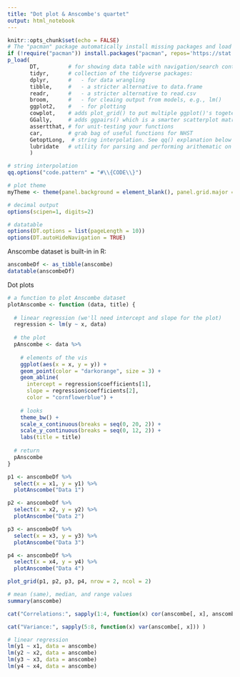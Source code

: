 ```yaml
---
title: "Dot plot & Anscombe's quartet"
output: html_notebook
---
```


```r
knitr::opts_chunk$set(echo = FALSE)
# The "pacman" package automatically install missing packages and load them
if (!require("pacman")) install.packages("pacman", repos='https://stat.ethz.ch/CRAN/'); library(pacman)
p_load(
       DT,         # for showing data table with navigation/search controls
       tidyr,      # collection of the tidyverse packages:
       dplyr,      #   - for data wrangling
       tibble,     #   - a stricter alternative to data.frame
       readr,      #   - a stricter alternative to read.csv
       broom,      #   - for cleaing output from models, e.g., lm()
       ggplot2,    #   - for plotting
       cowplot,    # adds plot_grid() to put multiple ggplot()'s togeter
       GGally,     # adds ggpairs() which is a smarter scatterplot matrix
       assertthat, # for unit-testing your functions
       car,        # grab bag of useful functions for NHST
       GetoptLong,  # string interpolation. See qq() explanation below
       lubridate   # utility for parsing and performing arithematic on dates 
       )

# string interpolation
qq.options("code.pattern" = "#\\{CODE\\}") 

# plot theme
myTheme <- theme(panel.background = element_blank(), panel.grid.major = element_line(color="lightgrey", size = 0.2))

# decimal output
options(scipen=1, digits=2)

# datatable
options(DT.options = list(pageLength = 10))
options(DT.autoHideNavigation = TRUE)
```

Anscombe dataset is built-in in R:
```r
anscombeDf <- as_tibble(anscombe)
datatable(anscombeDf)
```

Dot plots
```r

# a function to plot Anscombe dataset
plotAnscombe <- function (data, title) {
  
  # linear regression (we'll need intercept and slope for the plot)
  regression <- lm(y ~ x, data)
  
  # the plot
  pAnscombe <- data %>% 
    
    # elements of the vis
    ggplot(aes(x = x, y = y)) + 
    geom_point(color = "darkorange", size = 3) + 
    geom_abline(
      intercept = regression$coefficients[1], 
      slope = regression$coefficients[2], 
      color = "cornflowerblue") +
    
    # looks
    theme_bw() + 
    scale_x_continuous(breaks = seq(0, 20, 2)) + 
    scale_y_continuous(breaks = seq(0, 12, 2)) +
    labs(title = title)
  
  # return  
  pAnscombe
}  

p1 <- anscombeDf %>% 
  select(x = x1, y = y1) %>% 
  plotAnscombe("Data 1")

p2 <- anscombeDf %>% 
  select(x = x2, y = y2) %>% 
  plotAnscombe("Data 2")

p3 <- anscombeDf %>% 
  select(x = x3, y = y3) %>% 
  plotAnscombe("Data 3")

p4 <- anscombeDf %>% 
  select(x = x4, y = y4) %>% 
  plotAnscombe("Data 4")

plot_grid(p1, p2, p3, p4, nrow = 2, ncol = 2)

```


```r
# mean (same), median, and range values
summary(anscombe)

cat("Correlations:", sapply(1:4, function(x) cor(anscombe[, x], anscombe[, x+4])) )

cat("Variance:", sapply(5:8, function(x) var(anscombe[, x])) )

# linear regression
lm(y1 ~ x1, data = anscombe)
lm(y2 ~ x2, data = anscombe)
lm(y3 ~ x3, data = anscombe)
lm(y4 ~ x4, data = anscombe)
```

